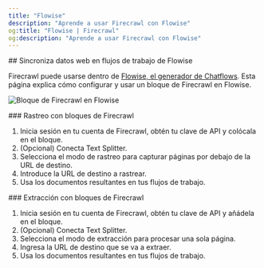 ```yaml
---
title: "Flowise"
description: "Aprende a usar Firecrawl con Flowise"
og:title: "Flowise | Firecrawl"
og:description: "Aprende a usar Firecrawl con Flowise"
---
```


<div id="sync-web-data-in-flowise-workflows">
  ## Sincroniza datos web en flujos de trabajo de Flowise
</div>

Firecrawl puede usarse dentro de [Flowise, el generador de Chatflows](https://flowiseai.com/). Esta página explica cómo configurar y usar un bloque de Firecrawl en Flowise.

<img
  className="block"
  src="/images/fc_flowise_block.png"
  alt="Bloque de Firecrawl en Flowise"
/>

<div id="crawling-with-firecrawl-blocks">
  ### Rastreo con bloques de Firecrawl
</div>

1. Inicia sesión en tu cuenta de Firecrawl, obtén tu clave de API y colócala en el bloque.
2. (Opcional) Conecta Text Splitter.
3. Selecciona el modo de rastreo para capturar páginas por debajo de la URL de destino.
4. Introduce la URL de destino a rastrear.
5. Usa los documentos resultantes en tus flujos de trabajo.

<div id="scraping-with-firecrawl-blocks">
  ### Extracción con bloques de Firecrawl
</div>

1. Inicia sesión en tu cuenta de Firecrawl, obtén tu clave de API y añádela en el bloque.
2. (Opcional) Conecta Text Splitter.
3. Selecciona el modo de extracción para procesar una sola página.
4. Ingresa la URL de destino que se va a extraer.
5. Usa los documentos resultantes en tus flujos de trabajo.